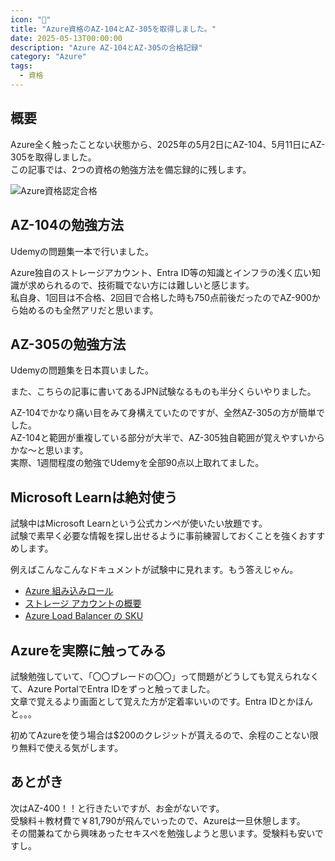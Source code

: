```yaml
---
icon: "🌻"
title: "Azure資格のAZ-104とAZ-305を取得しました。"
date: 2025-05-13T00:00:00
description: "Azure AZ-104とAZ-305の合格記録"
category: "Azure"
tags:
  - 資格
---
```


## 概要
Azure全く触ったことない状態から、2025年の5月2日にAZ-104、5月11日にAZ-305を取得しました。  
この記事では、2つの資格の勉強方法を備忘録的に残します。  

![Azure資格認定合格](./az_104_305_1.webp)  

## AZ-104の勉強方法
Udemyの問題集一本で行いました。  
<ExLinkCard url="https://www.udemy.com/course/30az-104-microsoft-azure-administrator240/?srsltid=AfmBOopj564VVna_JGsKWugX7GgEhz5Cgm__dt7cb6dpDtYjU-0XPJ_g" title="受講生30万講師のAZ-104: Microsoft Azure Administrator模擬試験問題集（400問）" />

Azure独自のストレージアカウント、Entra ID等の知識とインフラの浅く広い知識が求められるので、技術職でない方には難しいと感じます。  
私自身、1回目は不合格、2回目で合格した時も750点前後だったのでAZ-900から始めるのも全然アリだと思います。  


## AZ-305の勉強方法
Udemyの問題集を日本買いました。
<ExLinkCard url="https://www.udemy.com/course/microsoft-azure-az305-exam/?srsltid=AfmBOopTpBaDbbT7GJcV8jB80iVZFumNfuOrcYKZ3l2U2xsqJnL8KRVp&couponCode=25BBPMXPLOYTRMT" title="最短で合格！Azure Solutions Architect Expert AZ-305 試験対策問題集" />
<ExLinkCard url="https://www.udemy.com/course/az-305-azure-architect/?srsltid=AfmBOoq0LqdB5xcVTi9LnWf6S9fkPmLaz0_JiUgTTScXCtqkabQJbbkb&couponCode=25BBPMXPLOYTRMT" title="【日本語版】AZ-305 Azure Solutions Architect Expert オリジナル試験問題" />

また、こちらの記事に書いてあるJPN試験なるものも半分くらいやりました。  
<ExLinkCard url="https://zenn.dev/murakami_koki/articles/e404cb8aa8995b" title="【必読】Azureエンジニアが教える！AZ−104とAZ−305にほぼ合格できる勉強方法" />

AZ-104でかなり痛い目をみて身構えていたのですが、全然AZ-305の方が簡単でした。  
AZ-104と範囲が重複している部分が大半で、AZ-305独自範囲が覚えやすいからかな～と思います。  
実際、1週間程度の勉強でUdemyを全部90点以上取れてました。  

## Microsoft Learnは絶対使う
試験中はMicrosoft Learnという公式カンペが使いたい放題です。  
試験で素早く必要な情報を探し出せるように事前練習しておくことを強くおすすめします。  

例えばこんなこんなドキュメントが試験中に見れます。もう答えじゃん。  
- [Azure 組み込みロール](https://learn.microsoft.com/ja-jp/azure/role-based-access-control/built-in-roles)
- [ストレージ アカウントの概要](https://learn.microsoft.com/ja-jp/azure/storage/common/storage-account-overview?toc=%2Fazure%2Fstorage%2Fblobs%2Ftoc.json&bc=%2Fazure%2Fstorage%2Fblobs%2Fbreadcrumb%2Ftoc.json)
- [Azure Load Balancer の SKU](https://learn.microsoft.com/ja-jp/azure/load-balancer/skus)

## Azureを実際に触ってみる
試験勉強していて、「〇〇ブレードの〇〇」って問題がどうしても覚えられなくて、Azure PortalでEntra IDをずっと触ってました。    
文章で覚えるより画面として覚えた方が定着率いいのです。Entra IDとかほんと。。。  

初めてAzureを使う場合は$200のクレジットが貰えるので、余程のことない限り無料で使える気がします。  
<ExLinkCard url="https://azure.microsoft.com/ja-jp/pricing/purchase-options/azure-account/" title="Microsoft Azure" />

## あとがき
次はAZ-400！！と行きたいですが、お金がないです。  
受験料＋教材費で￥81,790が飛んでいったので、Azureは一旦休憩します。  
その間兼ねてから興味あったセキスペを勉強しようと思います。受験料も安いですし。  
